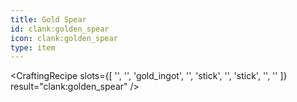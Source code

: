 ```yaml
---
title: Gold Spear
id: clank:golden_spear
icon: clank:golden_spear
type: item
---
```


<CraftingRecipe
    slots={[
        '',
        '',
        'gold_ingot',
        '',
        'stick',
        '',
        'stick',
        '',
        ''
    ]}
    result="clank:golden_spear"
/>